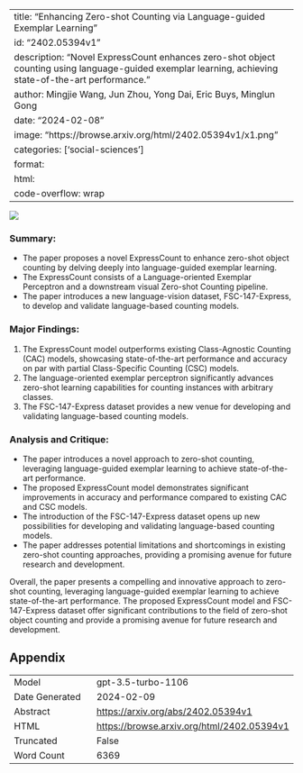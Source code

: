 
---
title: "Enhancing Zero-shot Counting via Language-guided Exemplar Learning"
id: "2402.05394v1"
description: "Novel ExpressCount enhances zero-shot object counting using language-guided exemplar learning, achieving state-of-the-art performance."
author: Mingjie Wang, Jun Zhou, Yong Dai, Eric Buys, Minglun Gong
date: "2024-02-08"
image: "https://browse.arxiv.org/html/2402.05394v1/x1.png"
categories: ['social-sciences']
format:
  html:
    code-overflow: wrap
---

![](https://browse.arxiv.org/html/2402.05394v1/x1.png)

### **Summary:**
- The paper proposes a novel ExpressCount to enhance zero-shot object counting by delving deeply into language-guided exemplar learning.
- The ExpressCount consists of a Language-oriented Exemplar Perceptron and a downstream visual Zero-shot Counting pipeline.
- The paper introduces a new language-vision dataset, FSC-147-Express, to develop and validate language-based counting models.

### **Major Findings:**
1. The ExpressCount model outperforms existing Class-Agnostic Counting (CAC) models, showcasing state-of-the-art performance and accuracy on par with partial Class-Specific Counting (CSC) models.
2. The language-oriented exemplar perceptron significantly advances zero-shot learning capabilities for counting instances with arbitrary classes.
3. The FSC-147-Express dataset provides a new venue for developing and validating language-based counting models.

### **Analysis and Critique:**
- The paper introduces a novel approach to zero-shot counting, leveraging language-guided exemplar learning to achieve state-of-the-art performance.
- The proposed ExpressCount model demonstrates significant improvements in accuracy and performance compared to existing CAC and CSC models.
- The introduction of the FSC-147-Express dataset opens up new possibilities for developing and validating language-based counting models.
- The paper addresses potential limitations and shortcomings in existing zero-shot counting approaches, providing a promising avenue for future research and development.

Overall, the paper presents a compelling and innovative approach to zero-shot counting, leveraging language-guided exemplar learning to achieve state-of-the-art performance. The proposed ExpressCount model and FSC-147-Express dataset offer significant contributions to the field of zero-shot object counting and provide a promising avenue for future research and development.

## Appendix

|          |          |
|----------|----------|
| Model     | gpt-3.5-turbo-1106       |
| Date Generated     | 2024-02-09       |
| Abstract | [https://arxiv.org/abs/2402.05394v1](https://arxiv.org/abs/2402.05394v1)        |
| HTML     | [https://browse.arxiv.org/html/2402.05394v1](https://browse.arxiv.org/html/2402.05394v1)       |
| Truncated       | False       |
| Word Count       | 6369       |